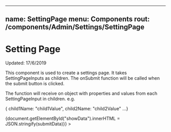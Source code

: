 
---
name: SettingPage
menu: Components
rout: /components/Admin/Settings/SettingPage
---

# Setting Page

Updated: 17/6/2019

This component is used to create a settings page. It takes SettingPageInputs
as children. The onSubmit function will be called when the submit button is
clicked.

The function will receive on object with properties and values from
each SettingPageInput in children. e.g.

{ child1Name: "child1Value", child2Name: "child2Value" ...}

<Props of={SettingPage} />

<Playground>
  <span id="showData"></span>
  <SettingPage
    title="Example"
    onSubmit={submitData => {document.getElementById("showData").innerHTML = JSON.stringify(submitData)}}
  >
    <SettingPageInput
      fullWidth
      label="Name"
      name="name"
    />
    <SettingPageInput
      fullWidth
      label="Age"
      name="age"
    />
  </SettingPage>
</Playground>